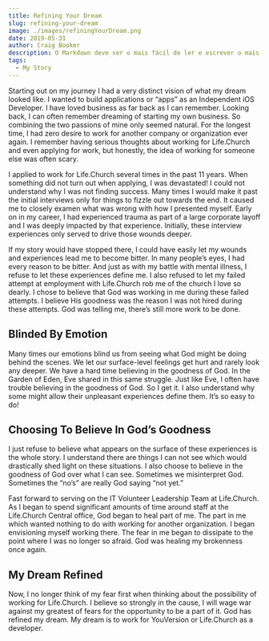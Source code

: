 ```yaml
---
title: Refining Your Dream
slug: refining-your-dream
image: ./images/refiningYourDream.png
date: 2019-05-31
author: Craig Booker
description: O Markdown deve ser o mais fácil de ler e escrever o mais possível.
tags:
  - My Story
---
```


Starting out on my journey I had a very distinct vision of what my dream looked like. I wanted to build applications or “apps” as an Independent iOS Developer. I have loved business as far back as I can remember. Looking back, I can often remember dreaming of starting my own business. So combining the two passions of mine only seemed natural. For the longest time, I had zero desire to work for another company or organization ever again. I remember having serious thoughts about working for Life.Church and even applying for work, but honestly, the idea of working for someone else was often scary.

I applied to work for Life.Church several times in the past 11 years. When something did not turn out when applying, I was devastated! I could not understand why I was not finding success. Many times I would make it past the initial interviews only for things to fizzle out towards the end. It caused me to closely examen what was wrong with how I presented myself. Early on in my career, I had experienced trauma as part of a large corporate layoff and I was deeply impacted by that experience. Initially, these interview experiences only served to drive those wounds deeper.

If my story would have stopped there, I could have easily let my wounds and experiences lead me to become bitter. In many people’s eyes, I had every reason to be bitter. And just as with my battle with mental illness, I refuse to let these experiences define me. I also refused to let my failed attempt at employment with Life.Church rob me of the church I love so dearly. I chose to believe that God was working in me during these failed attempts. I believe His goodness was the reason I was not hired during these attempts. God was telling me, there’s still more work to be done.

## Blinded By Emotion

Many times our emotions blind us from seeing what God might be doing behind the scenes. We let our surface-level feelings get hurt and rarely look any deeper. We have a hard time believing in the goodness of God. In the Garden of Eden, Eve shared in this same struggle. Just like Eve, I often have trouble believing in the goodness of God. So I get it. I also understand why some might allow their unpleasant experiences define them. It’s so easy to do!

## Choosing To Believe In God’s Goodness

I just refuse to believe what appears on the surface of these experiences is the whole story. I understand there are things I can not see which would drastically shed light on these situations. I also choose to believe in the goodness of God over what I can see. Sometimes we misinterpret God. Sometimes the “no’s” are really God saying “not yet.”

Fast forward to serving on the IT Volunteer Leadership Team at Life.Church. As I began to spend significant amounts of time around staff at the Life.Church Central office, God began to heal part of me. The part in me which wanted nothing to do with working for another organization. I began envisioning myself working there. The fear in me began to dissipate to the point where I was no longer so afraid. God was healing my brokenness once again.

## My Dream Refined

Now, I no longer think of my fear first when thinking about the possibility of working for Life.Church. I believe so strongly in the cause, I will wage war against my greatest of fears for the opportunity to be a part of it. God has refined my dream. My dream is to work for YouVersion or Life.Church as a developer.
